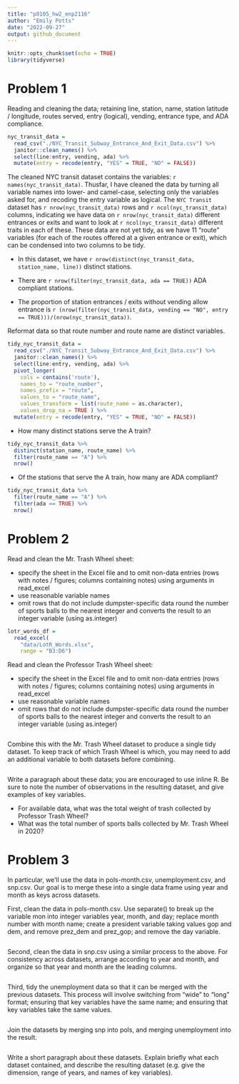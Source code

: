 ```yaml
---
title: "p8105_hw2_enp2116"
author: "Emily Potts"
date: "2022-09-27"
output: github_document
---
```


```r
knitr::opts_chunk$set(echo = TRUE)
library(tidyverse)
```

# Problem 1

Reading and cleaning the data; retaining line, station, name, station latitude / longitude, routes served, entry (logical), vending, entrance type, and ADA compliance. 
```r
nyc_transit_data =
  read_csv("./NYC_Transit_Subway_Entrance_And_Exit_Data.csv") %>%
  janitor::clean_names() %>%
  select(line:entry, vending, ada) %>%
  mutate(entry = recode(entry, "YES" = TRUE, "NO" = FALSE))
```

The cleaned NYC transit dataset contains the variables: `r names(nyc_transit_data)`. Thusfar, I have cleaned the data by turning all variable names into lower- and camel-case, selecting only the variables asked for, and recoding the entry variable as logical. The `NYC Transit` dataset has `r nrow(nyc_transit_data)` rows and `r ncol(nyc_transit_data)` columns, indicating we have data on  `r nrow(nyc_transit_data)` different entrances or exits and want to look at `r ncol(nyc_transit_data)` different traits in each of these. These data are not yet tidy, as we have 11 "route" variables (for each of the routes offered at a given entrance or exit), which can be condensed into two columns to be tidy.

* In this dataset, we have `r nrow(distinct(nyc_transit_data, station_name, line))` distinct stations.

* There are `r nrow(filter(nyc_transit_data, ada == TRUE))` ADA compliant stations.

* The proportion of station entrances / exits without vending allow entrance is `r (nrow(filter(nyc_transit_data, vending == "NO", entry == TRUE)))/(nrow(nyc_transit_data))`.


Reformat data so that route number and route name are distinct variables. 
```r
tidy_nyc_transit_data =
  read_csv("./NYC_Transit_Subway_Entrance_And_Exit_Data.csv") %>%
  janitor::clean_names() %>%
  select(line:entry, vending, ada) %>%
  pivot_longer(
    cols = contains('route'),
    names_to = "route_number",
    names_prefix = "route",
    values_to = "route_name",
    values_transform = list(route_name = as.character),
    values_drop_na = TRUE ) %>%
  mutate(entry = recode(entry, "YES" = TRUE, "NO" = FALSE))
```

* How many distinct stations serve the A train?
```r
tidy_nyc_transit_data %>%
  distinct(station_name, route_name) %>%
  filter(route_name == "A") %>%
  nrow()
```

* Of the stations that serve the A train, how many are ADA compliant?
```r
tidy_nyc_transit_data %>%
  filter(route_name == "A") %>%
  filter(ada == TRUE) %>%
  nrow()
```


# Problem 2

Read and clean the Mr. Trash Wheel sheet:

* specify the sheet in the Excel file and to omit non-data entries (rows with notes / figures; columns containing notes) using arguments in read_excel
* use reasonable variable names
* omit rows that do not include dumpster-specific data
round the number of sports balls to the nearest integer and converts the result to an integer variable (using as.integer)
```r
lotr_words_df = 
  read_excel(
    "data/LotR_Words.xlsx",
    range = "B3:D6")
```

Read and clean the Professor Trash Wheel sheet:

* specify the sheet in the Excel file and to omit non-data entries (rows with notes / figures; columns containing notes) using arguments in read_excel
* use reasonable variable names
* omit rows that do not include dumpster-specific data
round the number of sports balls to the nearest integer and converts the result to an integer variable (using as.integer)
```r
```

Combine this with the Mr. Trash Wheel dataset to produce a single tidy dataset. To keep track of which Trash Wheel is which, you may need to add an additional variable to both datasets before combining.
```r
```

Write a paragraph about these data; you are encouraged to use inline R. Be sure to note the number of observations in the resulting dataset, and give examples of key variables. 

* For available data, what was the total weight of trash collected by Professor Trash Wheel? 
* What was the total number of sports balls collected by Mr. Trash Wheel in 2020?



# Problem 3
In particular, we’ll use the data in pols-month.csv, unemployment.csv, and snp.csv. Our goal is to merge these into a single data frame using year and month as keys across datasets.

First, clean the data in pols-month.csv. Use separate() to break up the variable mon into integer variables year, month, and day; replace month number with month name; create a president variable taking values gop and dem, and remove prez_dem and prez_gop; and remove the day variable.
```r
```

Second, clean the data in snp.csv using a similar process to the above. For consistency across datasets, arrange according to year and month, and organize so that year and month are the leading columns.
```r
```

Third, tidy the unemployment data so that it can be merged with the previous datasets. This process will involve switching from “wide” to “long” format; ensuring that key variables have the same name; and ensuring that key variables take the same values.
```r
```


Join the datasets by merging snp into pols, and merging unemployment into the result.
```r
```

Write a short paragraph about these datasets. Explain briefly what each dataset contained, and describe the resulting dataset (e.g. give the dimension, range of years, and names of key variables).